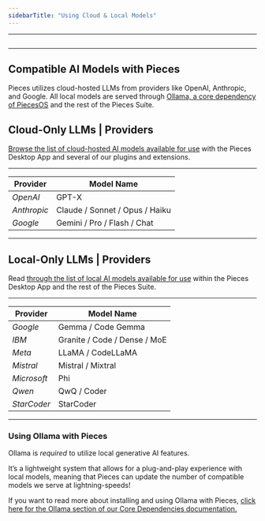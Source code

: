 ```yaml
---
sidebarTitle: "Using Cloud & Local Models"
---
```


---

<img
  className="mx-auto"
/>

---

## Compatible AI Models with Pieces

Pieces utilizes cloud-hosted LLMs from providers like OpenAI, Anthropic, and Google. All local models are served through [Ollama, a core dependency of PiecesOS](https://docs.pieces.app/products/core-dependencies/ollama) and the rest of the Pieces Suite.

## Cloud-Only LLMs | Providers

[Browse the list of cloud-hosted AI models available for use](https://docs.pieces.app/products/large-language-models/cloud-models) with the Pieces Desktop App and several of our plugins and extensions.

---

| **Provider** | **Model Name**                 |
| ------------ | ------------------------------ |
| _OpenAI_     | GPT-X                          |
| _Anthropic_  | Claude / Sonnet / Opus / Haiku |
| _Google_     | Gemini / Pro / Flash / Chat    |

---

## Local-Only LLMs | Providers

Read [through the list of local AI models available for use](https://docs.pieces.app/products/large-language-models/local-models) within the Pieces Desktop App and the rest of the Pieces Suite.

---

| **Provider** | **Model Name**               |
| ------------ | ---------------------------- |
| _Google_     | Gemma / Code Gemma           |
| _IBM_        | Granite / Code / Dense / MoE |
| _Meta_       | LLaMA / CodeLLaMA            |
| _Mistral_    | Mistral / Mixtral            |
| _Microsoft_  | Phi                          |
| _Qwen_       | QwQ / Coder                  |
| _StarCoder_  | StarCoder                    |

---

### Using Ollama with Pieces

Ollama is _required_ to utilize local generative AI features.

It’s a lightweight system that allows for a plug-and-play experience with local models, meaning that Pieces can update the number of compatible models we serve at lightning-speeds\!

If you want to read more about installing and using Ollama with Pieces, [click here for the Ollama section of our Core Dependencies documentation.](https://docs.pieces.app/products/core-dependencies/ollama)